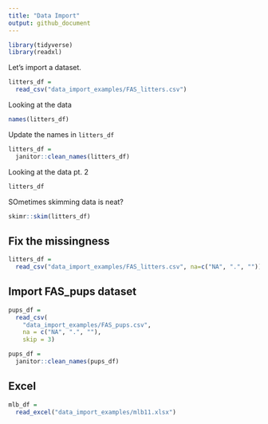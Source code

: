 ```yaml
---
title: "Data Import"
output: github_document
---
```


```r
library(tidyverse)
library(readxl)
```

Let's import a dataset.

```r
litters_df =
  read_csv("data_import_examples/FAS_litters.csv")
```

Looking at the data
```r
names(litters_df)
```

Update the names in `litters_df`
```r
litters_df =
  janitor::clean_names(litters_df)
```

Looking at the data pt. 2
```r
litters_df
```

SOmetimes skimming data is neat?
```r
skimr::skim(litters_df)
```

## Fix the missingness

```r
litters_df =
  read_csv("data_import_examples/FAS_litters.csv", na=c("NA", ".", ""))
```

## Import FAS_pups dataset
```r
pups_df =
  read_csv(
    "data_import_examples/FAS_pups.csv", 
    na = c("NA", ".", ""), 
    skip = 3)

pups_df =
  janitor::clean_names(pups_df)
```

## Excel

```r
mlb_df =
  read_excel("data_import_examples/mlb11.xlsx")
```






